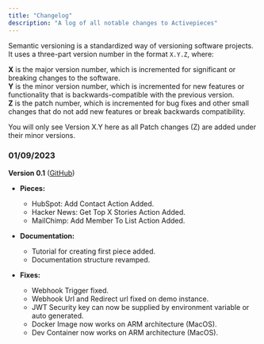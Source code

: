 ```yaml
---
title: "Changelog"
description: "A log of all notable changes to Activepieces"
---
```


Semantic versioning is a standardized way of versioning software projects. It uses a three-part version number in the format `X.Y.Z`, where:

**X** is the major version number, which is incremented for significant or breaking changes to the software.<br />
**Y** is the minor version number, which is incremented for new features or functionality that is backwards-compatible with the previous version.<br />
**Z** is the patch number, which is incremented for bug fixes and other small changes that do not add new features or break backwards compatibility.

<Note>You will only see Version X.Y here as all Patch changes (Z) are added under their minor versions.</Note>

### 01/09/2023
**Version 0.1** ([GitHub](https://github.com/activepieces/activepieces/pull/244))

* **Pieces:**
    * HubSpot: Add Contact Action Added.
    * Hacker News: Get Top X Stories Action Added.
    * MailChimp: Add Member To List Action Added.

* **Documentation:**
    * Tutorial for creating first piece added.
    * Documentation structure revamped.

* **Fixes:**
    * Webhook Trigger fixed.
    * Webhook Url and Redirect url fixed on demo instance.
    * JWT Security key can now be supplied by environment variable or auto generated.
    * Docker Image now works on ARM architecture (MacOS).
    * Dev Container now works on ARM architecture (MacOS).